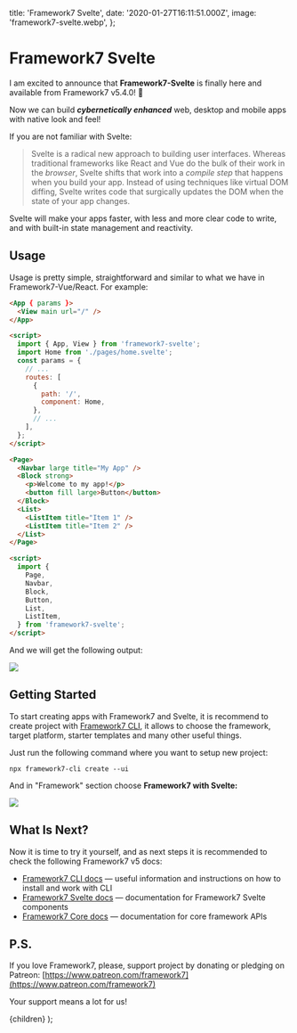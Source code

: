   title: 'Framework7 Svelte',
  date: '2020-01-27T16:11:51.000Z',
  image: 'framework7-svelte.webp',
};

# Framework7 Svelte

I am excited to announce that **Framework7-Svelte** is finally here and available from Framework7 v5.4.0! 🎉

Now we can build **_cybernetically enhanced_** web, desktop and mobile apps with native look and feel!

If you are not familiar with Svelte:

> Svelte is a radical new approach to building user interfaces. Whereas traditional frameworks like React and Vue do the bulk of their work in the _browser_, Svelte shifts that work into a _compile step_ that happens when you build your app.
> Instead of using techniques like virtual DOM diffing, Svelte writes code that surgically updates the DOM when the state of your app changes.

Svelte will make your apps faster, with less and more clear code to write, and with built-in state management and reactivity.

## Usage

Usage is pretty simple, straightforward and similar to what we have in Framework7-Vue/React. For example:

```html
<App { params }>
  <View main url="/" />
</App>

<script>
  import { App, View } from 'framework7-svelte';
  import Home from './pages/home.svelte';
  const params = {
    // ...
    routes: [
      {
        path: '/',
        component: Home,
      },
      // ...
    ],
  };
</script>
```

```html
<Page>
  <Navbar large title="My App" />
  <Block strong>
    <p>Welcome to my app!</p>
    <button fill large>Button</button>
  </Block>
  <List>
    <ListItem title="Item 1" />
    <ListItem title="Item 2" />
  </List>
</Page>

<script>
  import {
    Page,
    Navbar,
    Block,
    Button,
    List,
    ListItem,
  } from 'framework7-svelte';
</script>
```

And we will get the following output:

![](/images/framework7-svelte-0.png)

## Getting Started

To start creating apps with Framework7 and Svelte, it is recommend to create project with [Framework7 CLI](https://framework7.io/cli/), it allows to choose the framework, target platform, starter templates and many other useful things.

Just run the following command where you want to setup new project:

```
npx framework7-cli create --ui
```

And in "Framework" section choose **Framework7 with Svelte:**

![](/images/framework7-svelte-1.png)

## What Is Next?

Now it is time to try it yourself, and as next steps it is recommended to check the following Framework7 v5 docs:

- [Framework7 CLI docs](https://framework7.io/cli/) — useful information and instructions on how to install and work with CLI
- [Framework7 Svelte docs](https://framework7.io/svelte/) — documentation for Framework7 Svelte components
- [Framework7 Core docs](https://framework7.io/docs/) — documentation for core framework APIs

## P.S.

If you love Framework7, please, support project by donating or pledging on Patreon: [https://www.patreon.com/framework7](https://www.patreon.com/framework7)

Your support means a lot for us!

  <PostLayout meta={meta}>{children}</PostLayout>
);
